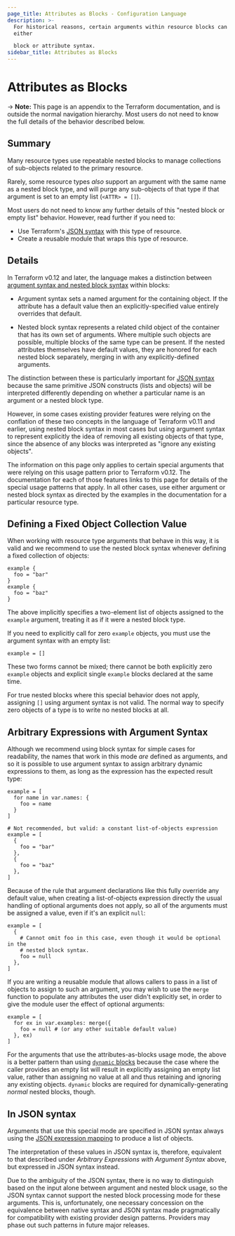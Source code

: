 ```yaml
---
page_title: Attributes as Blocks - Configuration Language
description: >-
  For historical reasons, certain arguments within resource blocks can use
  either

  block or attribute syntax.
sidebar_title: Attributes as Blocks
---
```


# Attributes as Blocks

-> **Note:** This page is an appendix to the Terraform documentation, and is
outside the normal navigation hierarchy. Most users do not need to know the full
details of the behavior described below.

## Summary

Many resource types use repeatable nested blocks to manage collections of
sub-objects related to the primary resource.

Rarely, some resource types _also_ support an argument with the same name as a
nested block type, and will purge any sub-objects of that type if that argument
is set to an empty list (`<ATTR> = []`).

Most users do not need to know any further details of this "nested block or
empty list" behavior. However, read further if you need to:

- Use Terraform's [JSON syntax](/language/syntax/json) with this
  type of resource.
- Create a reusable module that wraps this type of resource.

## Details

In Terraform v0.12 and later, the language makes a distinction between
[argument syntax and nested block syntax](/language/syntax/configuration#arguments-and-blocks)
within blocks:

- Argument syntax sets a named argument for the containing object. If the
  attribute has a default value then an explicitly-specified value entirely
  overrides that default.

- Nested block syntax represents a related child object of the container that
  has its own set of arguments. Where multiple such objects are possible, multiple
  blocks of the same type can be present. If the nested attributes themselves
  have default values, they are honored for each nested block separately,
  merging in with any explicitly-defined arguments.

The distinction between these is particularly important for
[JSON syntax](/language/syntax/json)
because the same primitive JSON constructs (lists and objects) will be
interpreted differently depending on whether a particular name is an argument
or a nested block type.

However, in some cases existing provider features were relying on the
conflation of these two concepts in the language of Terraform v0.11 and earlier,
using nested block syntax in most cases but using argument syntax to represent
explicitly the idea of removing all existing objects of that type, since the
absence of any blocks was interpreted as "ignore any existing objects".

The information on this page only applies to certain special arguments that
were relying on this usage pattern prior to Terraform v0.12. The documentation
for each of those features links to this page for details of the special usage
patterns that apply. In all other cases, use either argument or nested block
syntax as directed by the examples in the documentation for a particular
resource type.

## Defining a Fixed Object Collection Value

When working with resource type arguments that behave in this way, it is valid
and we recommend to use the nested block syntax whenever defining a fixed
collection of objects:

```hcl
example {
  foo = "bar"
}
example {
  foo = "baz"
}
```

The above implicitly specifies a two-element list of objects assigned to the
`example` argument, treating it as if it were a nested block type.

If you need to explicitly call for zero `example` objects, you must use the
argument syntax with an empty list:

```hcl
example = []
```

These two forms cannot be mixed; there cannot be both explicitly zero `example`
objects and explicit single `example` blocks declared at the same time.

For true nested blocks where this special behavior does not apply, assigning
`[]` using argument syntax is not valid. The normal way to specify zero objects
of a type is to write no nested blocks at all.

## Arbitrary Expressions with Argument Syntax

Although we recommend using block syntax for simple cases for readability, the
names that work in this mode _are_ defined as arguments, and so it is possible
to use argument syntax to assign arbitrary dynamic expressions to them, as
long as the expression has the expected result type:

```hcl
example = [
  for name in var.names: {
    foo = name
  }
]
```

```hcl
# Not recommended, but valid: a constant list-of-objects expression
example = [
  {
    foo = "bar"
  },
  {
    foo = "baz"
  },
]
```

Because of the rule that argument declarations like this fully override any
default value, when creating a list-of-objects expression directly the usual
handling of optional arguments does not apply, so all of the arguments must be
assigned a value, even if it's an explicit `null`:

```hcl
example = [
  {
    # Cannot omit foo in this case, even though it would be optional in the
    # nested block syntax.
    foo = null
  },
]
```

If you are writing a reusable module that allows callers to pass in a list of
objects to assign to such an argument, you may wish to use the `merge` function
to populate any attributes the user didn't explicitly set, in order to give
the module user the effect of optional arguments:

```hcl
example = [
  for ex in var.examples: merge({
    foo = null # (or any other suitable default value)
  }, ex)
]
```

For the arguments that use the attributes-as-blocks usage mode, the above is
a better pattern than using
[`dynamic` blocks](/language/expressions/dynamic-blocks)
because the case where the
caller provides an empty list will result in explicitly assigning an empty
list value, rather than assigning no value at all and thus retaining and
ignoring any existing objects. `dynamic` blocks are required for
dynamically-generating _normal_ nested blocks, though.

## In JSON syntax

Arguments that use this special mode are specified in JSON syntax always using
the [JSON expression mapping](/language/syntax/json#expression-mapping)
to produce a list of objects.

The interpretation of these values in JSON syntax is, therefore, equivalent
to that described under _Arbitrary Expressions with Argument Syntax_ above,
but expressed in JSON syntax instead.

Due to the ambiguity of the JSON syntax, there is no way to distinguish based
on the input alone between argument and nested block usage, so the JSON syntax
cannot support the nested block processing mode for these arguments. This is,
unfortunately, one necessary concession on the equivalence between native syntax
and JSON syntax made pragmatically for compatibility with existing provider
design patterns. Providers may phase out such patterns in future major releases.
